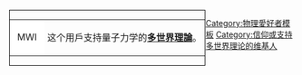 <div style="float: left; border:solid black 1px; margin: 1px;">
{| cellspacing="0" style="width: 238px; background: #00ffff;"
| style="width: 45px; height: 45px; background: white; text-align: center; font-size: {{{5|{{{id-s|14}}}}}}pt; color: {{{id-fc|black}}};" | MWI
| style="font-size: {{{info-s|10}}}pt; padding: 4pt; line-height: 1.25em; color: {{{info-fc|black}}};" | 这个用戶支持量子力学的'''[[多世界詮釋|多世界理論]]'''。
|}</div><noinclude>


[[Category:物理愛好者模板]]

</noinclude>
[[Category:信仰或支持多世界理论的维基人]]